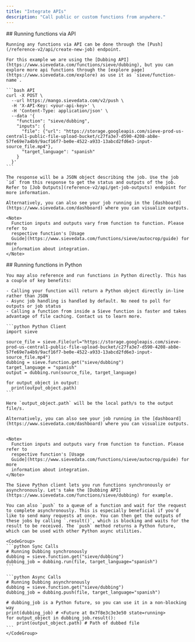 ```yaml
---
title: "Integrate APIs"
description: "Call public or custom functions from anywhere."
---
```


<Tabs>
  <Tab title="API">
    ## Running functions via API

    Running any functions via API can be done through the [Push](/reference-v2/api/create-new-job) endpoint.

    For this example we are using the [Dubbing API](https://www.sievedata.com/functions/sieve/dubbing), but you can explore more api functions through the [explore page](https://www.sievedata.com/explore) as use it as `sieve/function-name`.

    ```bash API
    curl -X POST \
      --url https://mango.sievedata.com/v2/push \
      -H 'X-API-Key: <your-api-key>' \
      -H 'Content-Type: application/json' \
      --data '{
        "function": "sieve/dubbing",
        "inputs": {
          "file": {"url": "https://storage.googleapis.com/sieve-prod-us-central1-public-file-upload-bucket/c27fa3e7-d590-4208-ab8e-57fe69e7a4b9/9acf16f7-be0e-4522-a933-13abcd2fd6e3-input-source_file.mp4"},
          "target_language": "spanish"
        }
      }'
    ```

    The response will be a JSON object describing the job. Use the job `id` from this response to get the status and outputs of the job. Refer to [Job Outputs](reference-v2/api/get-job-outputs) endpoint for more information.

    Alternatively, you can also see your job running in the [dashboard](https://www.sievedata.com/dashboard) where you can visualize outputs.

    <Note>
      Function inputs and outputs vary from function to function. Please refer to
      respective function's [Usage
      Guide](https://www.sievedata.com/functions/sieve/autocrop/guide) for more
      information about integration.
    </Note>

  </Tab>
  <Tab title="Python">
    ## Running functions in Python

    You may also reference and run functions in Python directly. This has a couple of key benefits:

    - Calling your function will return a Python object directly in-line rather than JSON
    - Async job handling is handled by default. No need to poll for outputs or job status
    - Calling a function from inside a Sieve function is faster and takes advantage of file caching. Contact us to learn more.

    ```python Python Client
    import sieve

    source_file = sieve.File(url="https://storage.googleapis.com/sieve-prod-us-central1-public-file-upload-bucket/c27fa3e7-d590-4208-ab8e-57fe69e7a4b9/9acf16f7-be0e-4522-a933-13abcd2fd6e3-input-source_file.mp4")
    dubbing = sieve.function.get("sieve/dubbing")
    target_language = "spanish"
    output = dubbing.run(source_file, target_language)

    for output_object in output:
      print(output_object.path)
    ```

    Here `output_object.path` will be the local path/s to the output file/s.

    Alternatively, you can also see your job running in the [dashboard](https://www.sievedata.com/dashboard) where you can visualize outputs.


    <Note>
      Function inputs and outputs vary from function to function. Please refer to
      respective function's [Usage
      Guide](https://www.sievedata.com/functions/sieve/autocrop/guide) for more
      information about integration.
    </Note>

    The Sieve Python client lets you run functions synchronously or asynchronously. Let's take the [Dubbing API](https://www.sievedata.com/functions/sieve/dubbing) for example.

    You can also `push` to a queue of a function and wait for the request to complete asynchronously. This is especially beneficial if you'd like to send many requests at once. You can then get the outputs of these jobs by calling `.result()`, which is blocking and waits for the result to be received. The `push` method returns a Python future, which can be used with other Python async utilities.

    <CodeGroup>
    ```python Sync Calls
    # Running Dubbing synchronously
    dubbing = sieve.function.get("sieve/dubbing")
    dubbing_job = dubbing.run(file, target_language="spanish")
    ```

    ```python Async Calls
    # Running Dubbing asynchronously
    dubbing = sieve.function.get("sieve/dubbing")
    dubbing_job = dubbing.push(file, target_language="spanish")

    # dubbing_job is a Python future, so you can use it in a non-blocking way
    print(dubbing_job) # <Future at 0x7f8e3c3e3e50 state=running>
    for output_object in dubbing_job.result():
        print(output_object.path) # Path of dubbed file
    ```
    </CodeGroup>

  </Tab>
</Tabs>
